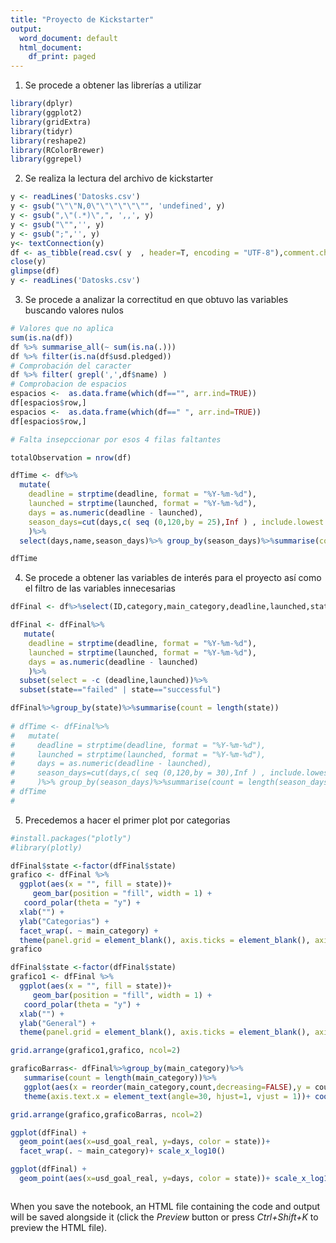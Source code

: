 ```yaml
---
title: "Proyecto de Kickstarter"
output:
  word_document: default
  html_document:
    df_print: paged
---
```


1.  Se procede a obtener las librerías a utilizar

```r
library(dplyr)
library(ggplot2)
library(gridExtra)
library(tidyr)
library(reshape2)
library(RColorBrewer)
library(ggrepel)
```

2.  Se realiza la lectura del archivo de kickstarter

```r
y <- readLines('Datosks.csv')
y <- gsub("\"\"N,0\"\"\"\"\"\"", 'undefined', y)
y <- gsub(",\"(.*)\",", ',,', y)
y <- gsub("\"",'', y)
y <- gsub(";",'', y)
y<- textConnection(y)
df <- as_tibble(read.csv( y  , header=T, encoding = "UTF-8"),comment.char ="")
close(y)
glimpse(df)
y <- readLines('Datosks.csv')
```

3.  Se procede a analizar la correctitud en que obtuvo las variables buscando valores nulos

```r
# Valores que no aplica
sum(is.na(df))
df %>% summarise_all(~ sum(is.na(.)))
df %>% filter(is.na(df$usd.pledged))
# Comprobación del caracter 
df %>% filter( grepl(',',df$name) ) 
# Comprobacion de espacios
espacios <-  as.data.frame(which(df=="", arr.ind=TRUE))
df[espacios$row,]
espacios <-  as.data.frame(which(df==" ", arr.ind=TRUE))
df[espacios$row,]

# Falta insepccionar por esos 4 filas faltantes


```

```r
totalObservation = nrow(df)

dfTime <- df%>%
  mutate(
    deadline = strptime(deadline, format = "%Y-%m-%d"),
    launched = strptime(launched, format = "%Y-%m-%d"),
    days = as.numeric(deadline - launched),
    season_days=cut(days,c( seq (0,120,by = 25),Inf ) , include.lowest = TRUE)
    )%>%
  select(days,name,season_days)%>% group_by(season_days)%>%summarise(count =100* length(season_days)/totalObservation)

dfTime
```

4.  Se procede a obtener las variables de interés para el proyecto así como el filtro de las variables innecesarias

```r

dfFinal <- df%>%select(ID,category,main_category,deadline,launched,state,usd_goal_real)

dfFinal <- dfFinal%>%
   mutate(
    deadline = strptime(deadline, format = "%Y-%m-%d"),
    launched = strptime(launched, format = "%Y-%m-%d"),
    days = as.numeric(deadline - launched)
    )%>%
  subset(select = -c (deadline,launched))%>% 
  subset(state=="failed" | state=="successful")

dfFinal%>%group_by(state)%>%summarise(count = length(state))
  
# dfTime <- dfFinal%>%
#   mutate(
#     deadline = strptime(deadline, format = "%Y-%m-%d"),
#     launched = strptime(launched, format = "%Y-%m-%d"),
#     days = as.numeric(deadline - launched),
#     season_days=cut(days,c( seq (0,120,by = 30),Inf ) , include.lowest = TRUE)
#     )%>% group_by(season_days)%>%summarise(count = length(season_days))
# dfTime
# 

```

5.  Precedemos a hacer el primer plot por categorias

```r
#install.packages("plotly")
#library(plotly)

dfFinal$state <-factor(dfFinal$state)
grafico <- dfFinal %>%
  ggplot(aes(x = "", fill = state))+
     geom_bar(position = "fill", width = 1) + 
   coord_polar(theta = "y") + 
  xlab("") + 
  ylab("Categorias") + 
  facet_wrap(. ~ main_category) + 
  theme(panel.grid = element_blank(), axis.ticks = element_blank(), axis.text.x=element_blank(), panel.border = element_blank())
grafico
```

```r
dfFinal$state <-factor(dfFinal$state)
grafico1 <- dfFinal %>%
  ggplot(aes(x = "", fill = state))+
     geom_bar(position = "fill", width = 1) + 
   coord_polar(theta = "y") + 
  xlab("") + 
  ylab("General") + 
  theme(panel.grid = element_blank(), axis.ticks = element_blank(), axis.text.x=element_blank(), panel.border = element_blank())

grid.arrange(grafico1,grafico, ncol=2)
```

```r

graficoBarras<- dfFinal%>%group_by(main_category)%>%
   summarise(count = length(main_category))%>%
   ggplot(aes(x = reorder(main_category,count,decreasing=FALSE),y = count))+geom_col()+
   theme(axis.text.x = element_text(angle=30, hjust=1, vjust = 1))+ coord_flip()

grid.arrange(grafico,graficoBarras, ncol=2)

```

```r
ggplot(dfFinal) +
  geom_point(aes(x=usd_goal_real, y=days, color = state))+ 
  facet_wrap(. ~ main_category)+ scale_x_log10()
```

```r
ggplot(dfFinal) +
  geom_point(aes(x=usd_goal_real, y=days, color = state))+ scale_x_log10()
```

```r

```

When you save the notebook, an HTML file containing the code and output will be saved alongside it (click the *Preview* button or press *Ctrl+Shift+K* to preview the HTML file).
